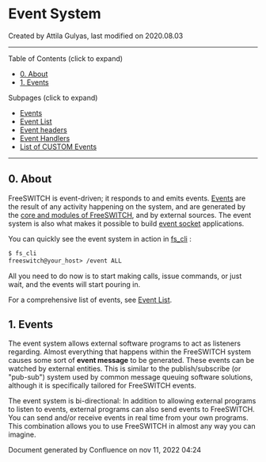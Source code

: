
# Event System 

 Created by  Attila Gulyas, last modified on 2020.08.03

---

Table of Contents (click to expand)

* [0\. About](#0-about)
* [1\. Events](#1-events)

Subpages (click to expand)

* [Events](./Events_32178330.mdx#0-about)
* [Event List](./Event-List_7143557.mdx#nat)
* [Event headers](./Event-headers_32178341.mdx#0-about)
* [Event Handlers](./Event-Handlers_32178263.mdx#0-about)
* [List of CUSTOM Events](./List-of-CUSTOM-Events_15139388.mdx#0-about)

---

## 0\. About

FreeSWITCH is event-driven; it responds to and emits events. [Events](./Events_32178330.mdx#0-about) are the result of any activity happening on the system, and are generated by the [core and modules of FreeSWITCH](../index.mdx#3-architecture), and by external sources. The event system is also what makes it possible to build [event socket](../Glossary_13173966.mdx#event-socket) applications.

You can quickly see the event system in action in [fs\_cli](../../Client-and-Developer-Interfaces/1048948.mdx#or) :

```xml
$ fs_cli
freeswitch@your_host> /event ALL
```

All you need to do now is to start making calls, issue commands, or just wait, and the events will start pouring in.

For a comprehensive list of events, see [Event List](./Event-List_7143557.mdx#nat).

## 1\. Events

The event system allows external software programs to act as listeners regarding. Almost everything that happens within the FreeSWITCH system causes some sort of **event message** to be generated. These events can be watched by external entities. This is similar to the publish/subscribe (or "pub-sub") system used by common message queuing software solutions, although it is specifically tailored for FreeSWITCH events.

The event system is bi-directional: In addition to allowing external programs to listen to events, external programs can also send events to FreeSWITCH. You can send and/or receive events in real time from your own programs. This combination allows you to use FreeSWITCH in almost any way you can imagine.

  
Document generated by Confluence on nov 11, 2022 04:24
